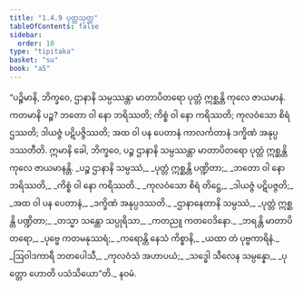 ```yaml
---
title: "1.4.9 ပုတ္တသုတ္တ"
tableOfContents: false
sidebar:
  order: 10
type: "tipitaka"
basket: "su"
book: "a5"
---
```



<DynamicBreadcrumb />

<Division number="39" book="a5">

<Paragraph number="204" book="a5">
“ပဉ္စိမာနိ, ဘိက္ခဝေ, ဌာနာနိ သမ္ပဿန္တာ မာတာပိတရော ပုတ္တံ ဣစ္ဆန္တိ ကုလေ ဇာယမာနံ. ကတမာနိ ပဉ္စ? ဘတော ဝါ နော ဘရိဿတိ; ကိစ္စံ ဝါ နော ကရိဿတိ; ကုလဝံသော စိရံ ဌဿတိ; ဒါယဇ္ဇံ ပဋိပဇ္ဇိဿတိ; အထ ဝါ ပန ပေတာနံ ကာလင်္ကတာနံ ဒက္ခိဏံ အနုပ္ပဒဿတီတိ. ဣမာနိ ခေါ, ဘိက္ခဝေ, ပဉ္စ ဌာနာနိ သမ္ပဿန္တာ မာတာပိတရော ပုတ္တံ ဣစ္ဆန္တိ ကုလေ ဇာယမာနန္တိ.
</Paragraph>

<Paragraph number="205" type="verses" book="a5">
_ပဉ္စ ဌာနာနိ သမ္ပဿံ,_  
_ပုတ္တံ ဣစ္ဆန္တိ ပဏ္ဍိတာ;_  
_ဘတော ဝါ နော ဘရိဿတိ,_  
_ကိစ္စံ ဝါ နော ကရိဿတိ._  

</Paragraph>

<Paragraph number="206" type="verses" book="a5">
_ကုလဝံသော စိရံ တိဋ္ဌေ,_  
_ဒါယဇ္ဇံ ပဋိပဇ္ဇတိ;_  
_အထ ဝါ ပန ပေတာနံ,_  
_ဒက္ခိဏံ အနုပ္ပဒဿတိ._  

</Paragraph>

<Paragraph number="207" type="verses" book="a5">
_ဌာနာနေတာနိ သမ္ပဿံ,_  
_ပုတ္တံ ဣစ္ဆန္တိ ပဏ္ဍိတာ;_  
_တသ္မာ သန္တော သပ္ပုရိသာ,_  
_ကတညူ ကတဝေဒိနော._  

</Paragraph>

<Paragraph number="208" type="verses" book="a5">
_ဘရန္တိ မာတာပိတရော,_  
_ပုဗ္ဗေ ကတမနုဿရံ;_  
_ကရောန္တိ နေသံ ကိစ္စာနိ,_  
_ယထာ တံ ပုဗ္ဗကာရိနံ._  

</Paragraph>

<Paragraph number="209" type="verses" book="a5">
_ဩဝါဒကာရီ ဘတပေါသီ,_  
_ကုလဝံသံ အဟာပယံ;_  
_သဒ္ဓေါ သီလေန သမ္ပန္နော,_  
_ပုတ္တော ဟောတိ ပသံသိယော”တိ._  


</Paragraph>
</Division>

<Paragraph number="210" type="center" book="a5">
နဝမံ.
</Paragraph>